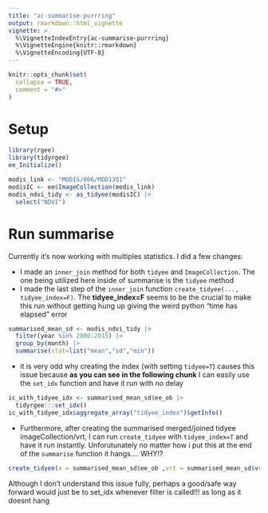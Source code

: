 ```yaml
---
title: "ac-summarise-purrring"
output: rmarkdown::html_vignette
vignette: >
  %\VignetteIndexEntry{ac-summarise-purrring}
  %\VignetteEngine{knitr::rmarkdown}
  %\VignetteEncoding{UTF-8}
---
```


```r
knitr::opts_chunk$set(
  collapse = TRUE,
  comment = "#>"
)
```


# Setup
```r

library(rgee)
library(tidyrgee)
ee_Initialize()

modis_link <- "MODIS/006/MOD13Q1"
modisIC <- ee$ImageCollection(modis_link)
modis_ndvi_tidy <- as_tidyee(modisIC) |> 
  select("NDVI")
```

# Run summarise

Currently it's now working with multiples statistics. I did a few changes:

- I made an `inner_join` method for both `tidyee` and `ImageCollection`.  The one being utilized here inside of summarise is the `tidyee` method
- I made the last step of the `inner_join` function `create_tidyee(..., tidyee_index=F)`. The **tidyee_index=F** seems to be the crucial to make this run without getting hung up giving the weird python "time has elapsed" error

```r
summarised_mean_sd <- modis_ndvi_tidy |> 
  filter(year %in% 2000:2015) |> 
  group_by(month) |> 
  summarise(stat=list("mean","sd","min"))
```

- it is very odd why creating the index (with setting `tidyee=T`) causes this issue because **as you can see in the following chunk** I can easily use the `set_idx` function and have it run with no delay

```r
ic_with_tidyee_idx <- summarised_mean_sd$ee_ob |> 
  tidyrgee:::set_idx()
ic_with_tidyee_idx$aggregate_array("tidyee_index")$getInfo()
```

- Furthermore, after creating the summarised merged/joined tidyee imageCollection/vrt, I can run `create_tidyee` with `tidyee_index=T` and have it run instantly. Unforutunately no matter how i put this at the end of the `summarise` function it hangs.... WHY!?  

```r
create_tidyee(x = summarised_mean_sd$ee_ob ,vrt = summarised_mean_sd$vrt,tidyee_index = T)

```

Although I don't understand this issue fully, perhaps a good/safe way forward would just be to set_idx whenever filter is called!!! as long as it doesnt hang
